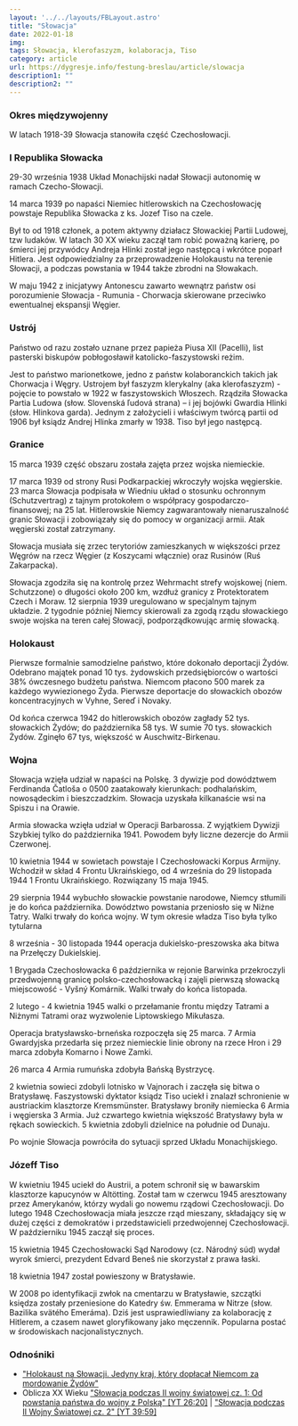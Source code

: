 ```yaml
---
layout: '../../layouts/FBLayout.astro'
title: "Słowacja"
date: 2022-01-18
img: 
tags: Słowacja, klerofaszyzm, kolaboracja, Tiso
category: article
url: https://dygresje.info/festung-breslau/article/slowacja
description1: ""
description2: ""
---
```



<Europa />

### Okres międzywojenny

W latach 1918-39 Słowacja stanowiła część Czechosłowacji.

### I Republika Słowacka

29-30 września 1938 Układ Monachijski nadał Słowacji autonomię w ramach Czecho-Słowacji.

14 marca 1939 po napaści Niemiec hitlerowskich na Czechosłowację powstaje Republika Słowacka z ks. Jozef Tiso na czele.

Był to od 1918 członek, a potem aktywny działacz Słowackiej Partii Ludowej, tzw ludaków. W latach 30 XX wieku zaczął tam robić poważną karierę, po śmierci jej przywódcy Andreja Hlinki został jego następcą i wkrótce poparł Hitlera. Jest odpowiedzialny za przeprowadzenie Holokaustu na terenie Słowacji, a podczas powstania w 1944 także zbrodni na Słowakach.

W maju 1942 z inicjatywy Antonescu zawarto wewnątrz państw osi porozumienie Słowacja - Rumunia - Chorwacja skierowane przeciwko ewentualnej ekspansji Węgier.

### Ustrój

Państwo od razu zostało uznane przez papieża Piusa XII (Pacelli), list pasterski biskupów pobłogosławił katolicko-faszystowski reżim.

Jest to państwo marionetkowe, jedno z państw kolaboranckich takich jak Chorwacja i Węgry. Ustrojem był faszyzm klerykalny (aka klerofaszyzm) - pojęcie to powstało w 1922 w faszystowskich Włoszech. Rządziła Słowacka Partia Ludowa (słow. Slovenská ľudová strana) – i jej bojówki Gwardia Hlinki (słow. Hlinkova garda). Jednym z założycieli i właściwym twórcą partii od 1906 był ksiądz Andrej Hlinka zmarły w 1938. Tiso był jego następcą.

### Granice

15 marca 1939 część obszaru została zajęta przez wojska niemieckie.

17 marca 1939 od strony Rusi Podkarpackiej wkroczyły wojska węgierskie. 23 marca Słowacja podpisała w Wiedniu układ o stosunku ochronnym (Schutzvertrag) z tajnym protokołem o współpracy gospodarczo-finansowej; na 25 lat. Hitlerowskie Niemcy zagwarantowały nienaruszalność granic Słowacji i zobowiązały się do pomocy w organizacji armii. Atak węgierski został zatrzymany.

Słowacja musiała się zrzec terytoriów zamieszkanych w większości przez Węgrów na rzecz Węgier (z Koszycami włącznie) oraz Rusinów (Ruś Zakarpacka).

Słowacja zgodziła się na kontrolę przez Wehrmacht strefy wojskowej (niem. Schutzzone) o długości około 200 km, wzdłuż granicy z Protektoratem Czech i Moraw. 12 sierpnia 1939 uregulowano w specjalnym tajnym układzie. 2 tygodnie później Niemcy skierowali za zgodą rządu słowackiego swoje wojska na teren całej Słowacji, podporządkowując armię słowacką.

### Holokaust

Pierwsze formalnie samodzielne państwo, które dokonało deportacji Żydów. Odebrano majątek ponad 10 tys. żydowskich przedsiębiorców o wartości 38% ówczesnego budżetu państwa. Niemcom płacono 500 marek za każdego wywiezionego Żyda. Pierwsze deportacje do słowackich obozów koncentracyjnych w Vyhne, Sereď i Novaky.

Od końca czerwca 1942 do hitlerowskich obozów zagłady 52 tys. słowackich Żydów; do października 58 tys. W sumie 70 tys. słowackich Żydów. Zginęło 67 tys, większość w Auschwitz-Birkenau.

### Wojna

Słowacja wzięła udział w napaści na Polskę. 3 dywizje pod dowództwem Ferdinanda Čatloša o 0500 zaatakowały kierunkach: podhalańskim, nowosądeckim i bieszczadzkim. Słowacja uzyskała kilkanaście wsi na Spiszu i na Orawie.

Armia słowacka wzięła udział w Operacji Barbarossa. Z wyjątkiem Dywizji Szybkiej tylko do października 1941. Powodem były liczne dezercje do Armii Czerwonej.

10 kwietnia 1944 w sowietach powstaje I Czechosłowacki Korpus Armijny. Wchodził w skład 4 Frontu Ukraińskiego, od 4 września do 29 listopada 1944 1 Frontu Ukraińskiego. Rozwiązany 15 maja 1945.

29 sierpnia 1944 wybuchło słowackie powstanie narodowe, Niemcy stłumili je do końca października. Dowództwo powstania przeniosło się w Niżne Tatry. Walki trwały do końca wojny. W tym okresie władza Tiso była tylko tytularna

8 września - 30 listopada 1944 operacja dukielsko-preszowska aka bitwa na Przełęczy Dukielskiej.

1 Brygada Czechosłowacka 6 października w rejonie Barwinka przekroczyli przedwojenną granicę polsko-czechosłowacką i zajęli pierwszą słowacką miejscowość - Vyšný Komárnik. Walki trwały do końca listopada.

2 lutego - 4 kwietnia 1945 walki o przełamanie frontu między Tatrami a Niżnymi Tatrami oraz wyzwolenie Liptowskiego Mikułasza.

Operacja bratysławsko-brneńska rozpoczęła się 25 marca. 7 Armia Gwardyjska przedarła się przez niemieckie linie obrony na rzece Hron i 29 marca zdobyła Komarno i Nowe Zamki.

26 marca 4 Armia rumuńska zdobyła Bańską Bystrzycę.

2 kwietnia sowieci zdobyli lotnisko w Vajnorach i zaczęła się bitwa o Bratysławę. Faszystowski dyktator ksiądz Tiso uciekł i znalazł schronienie w austriackim klasztorze Kremsmünster. Bratysławy broniły niemiecka 6 Armia i węgierska 3 Armia. Już czwartego kwietnia większość Bratysławy była w rękach sowieckich. 5 kwietnia zdobyli dzielnice na południe od Dunaju.

Po wojnie Słowacja powróciła do sytuacji sprzed Układu Monachijskiego.

### Józeff Tiso

W kwietniu 1945 uciekł do Austrii, a potem schronił się w bawarskim klasztorze kapucynów w Altötting. Został tam w czerwcu 1945 aresztowany przez Amerykanów, którzy wydali go nowemu rządowi Czechosłowacji. Do lutego 1948 Czechosłowacja miała jeszcze rząd mieszany, składający się w dużej części z demokratów i przedstawicieli przedwojennej Czechosłowacji. W październiku 1945 zaczął się proces.

15 kwietnia 1945 Czechosłowacki Sąd Narodowy (cz. Národný súd) wydał wyrok śmierci, prezydent Edvard Beneš nie skorzystał z prawa łaski.

18 kwietnia 1947 został powieszony w Bratysławie.

W 2008 po identyfikacji zwłok na cmentarzu w Bratysławie, szczątki księdza zostały przeniesione do Katedry św. Emmerama w Nitrze (słow. Bazilika svätého Emeráma). Dziś jest usprawiedliwiany za kolaborację z Hitlerem, a czasem nawet gloryfikowany jako męczennik. Popularna postać w środowiskach nacjonalistycznych.

### Odnośniki

- ["Holokaust na Słowacji. Jedyny kraj, który dopłacał Niemcom za mordowanie Żydów"](https://wielkahistoria.pl/holokaust-na-slowacji-jedyny-kraj-ktory-doplacal-niemcom-za-mordowanie-zydow/)
- Oblicza XX Wieku ["Słowacja podczas II wojny światowej cz. 1: Od powstania państwa do wojny z Polską" [YT 26:20]](https://www.youtube.com/watch?v=iZII7VnXHG8) | ["Słowacja podczas II Wojny Światowej cz. 2" [YT 39:59]](https://www.youtube.com/watch?v=-A3UNTfG4L4)
